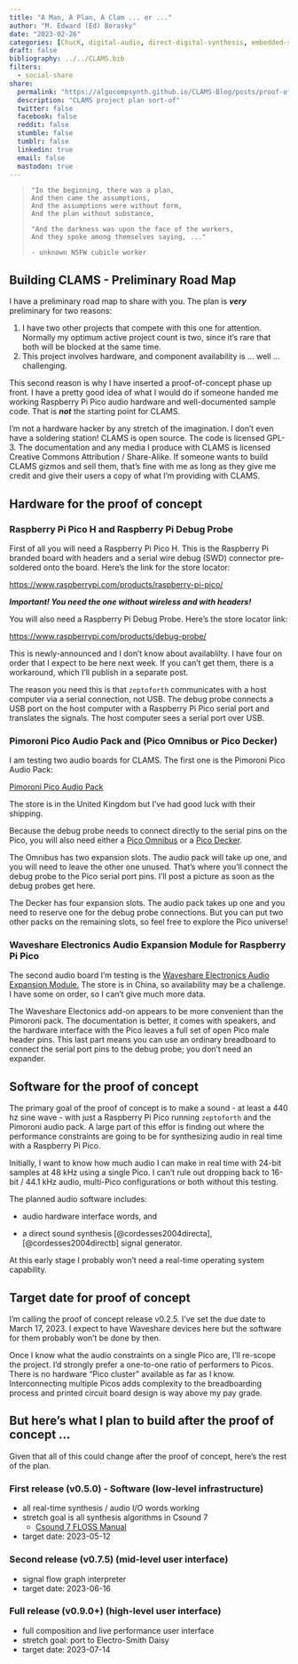 ```yaml
---
title: "A Man, A Plan, A Clam ... er ..."
author: "M. Edward (Ed) Borasky"
date: "2023-02-26"
categories: [ChucK, digital-audio, direct-digital-synthesis, embedded-systems, FORMULA, forth, HMSL, live-coding, microcontrollers, news, NUMULA, pimoroni, project-management, raspberry-pi-debug-probe, raspberry-pi-pico, waveshare-electronics, zeptoforth]
draft: false
bibliography: ../../CLAMS.bib
filters:
  - social-share
share:
  permalink: "https://algocompsynth.github.io/CLAMS-Blog/posts/proof-of-concept-plan/"
  description: "CLAMS project plan sort-of"
  twitter: false
  facebook: false
  reddit: false
  stumble: false
  tumblr: false
  linkedin: true
  email: false
  mastodon: true
---
```


>     "In the beginning, there was a plan,
>     And then came the assumptions,
>     And the assumptions were without form,
>     And the plan without substance,
>
>     "And the darkness was upon the face of the workers,
>     And they spoke among themselves saying, ..."
>
>     - unknown NSFW cubicle worker

## Building CLAMS - Preliminary Road Map

I have a preliminary road map to share with you. The plan is ***very*** preliminary for two reasons:

1.  I have two other projects that compete with this one for attention. Normally my optimum active project count is two, since it's rare that both will be blocked at the same time.
2.  This project involves hardware, and component availability is ... well ... challenging.

This second reason is why I have inserted a proof-of-concept phase up front. I have a pretty good idea of what I would do if someone handed me working Raspberry Pi Pico audio hardware and well-documented sample code. That is ***not*** the starting point for CLAMS.

I'm not a hardware hacker by any stretch of the imagination. I don't even have a soldering station! CLAMS is open source. The code is licensed GPL-3. The documentation and any media I produce with CLAMS is licensed Creative Commons Attribution / Share-Alike. If someone wants to build CLAMS gizmos and sell them, that's fine with me as long as they give me credit and give their users a copy of what I'm providing with CLAMS.

## Hardware for the proof of concept

### Raspberry Pi Pico H and Raspberry Pi Debug Probe

First of all you will need a Raspberry Pi Pico H. This is the Raspberry Pi branded board with headers and a serial wire debug (SWD) connector pre-soldered onto the board. Here's the link for the store locator:

<https://www.raspberrypi.com/products/raspberry-pi-pico/>

***Important! You need the one without wireless and with headers!***

You will also need a Raspberry Pi Debug Probe. Here's the store locator link:

<https://www.raspberrypi.com/products/debug-probe/>

This is newly-announced and I don't know about availablilty. I have four on order that I expect to be here next week. If you can't get them, there is a workaround, which I'll publish in a separate post.

The reason you need this is that `zeptoforth` communicates with a host computer via a serial connection, not USB. The debug probe connects a USB port on the host computer with a Raspberry Pi Pico serial port and translates the signals. The host computer sees a serial port over USB.

### Pimoroni Pico Audio Pack and (Pico Omnibus or Pico Decker)

I am testing two audio boards for CLAMS. The first one is the Pimoroni Pico Audio Pack:

[Pimoroni Pico Audio Pack](https://shop.pimoroni.com/products/pico-audio-pack?variant=32369490853971 "Pimoroni Pico Audio Pack web page")

The store is in the United Kingdom but I've had good luck with their shipping.

Because the debug probe needs to connect directly to the serial pins on the Pico, you will also need either a [Pico Omnibus](https://shop.pimoroni.com/products/pico-omnibus "Pico Omnibus web page") or a [Pico Decker](https://shop.pimoroni.com/products/pico-decker "Pico Decker web page").

The Omnibus has two expansion slots. The audio pack will take up one, and you will need to leave the other one unused. That's where you'll connect the debug probe to the Pico serial port pins. I'll post a picture as soon as the debug probes get here.

The Decker has four expansion slots. The audio pack takes up one and you need to reserve one for the debug probe connections. But you can put two other packs on the remaining slots, so feel free to explore the Pico universe!

### Waveshare Electronics Audio Expansion Module for Raspberry Pi Pico

The second audio board I'm testing is the [Waveshare Electronics Audio Expansion Module.](https://www.waveshare.com/pico-audio.htm "Waveshare Electronics Audio Expansion Module. web page") The store is in China, so availability may be a challenge. I have some on order, so I can't give much more data.

The Waveshare Electonics add-on appears to be more convenient than the Pimoroni pack. The documentation is better, it comes with speakers, and the hardware interface with the Pico leaves a full set of open Pico male header pins. This last part means you can use an ordinary breadboard to connect the serial port pins to the debug probe; you don't need an expander.

## Software for the proof of concept

The primary goal of the proof of concept is to make a sound - at least a 440 hz sine wave - with just a Raspberry Pi Pico running `zeptoforth` and the Pimoroni audio pack. A large part of this effor is finding out where the performance constraints are going to be for synthesizing audio in real time with a Raspberry Pi Pico.

Initially, I want to know how much audio I can make in real time with 24-bit samples at 48 kHz using a single Pico. I can't rule out dropping back to 16-bit / 44.1 kHz audio, multi-Pico configurations or both without this testing.

The planned audio software includes:

-   audio hardware interface words, and

-   a direct sound synthesis [@cordesses2004directa], [@cordesses2004directb] signal generator.

At this early stage I probably won't need a real-time operating system capability.

## Target date for proof of concept

I'm calling the proof of concept release v0.2.5. I've set the due date to March 17, 2023. I expect to have Waveshare devices here but the software for them probably won't be done by then.

Once I know what the audio constraints on a single Pico are, I'll re-scope the project. I'd strongly prefer a one-to-one ratio of performers to Picos. There is no hardware "Pico cluster" available as far as I know. Interconnecting multiple Picos adds complexity to the breadboarding process and printed circuit board design is way above my pay grade.

## But here's what I plan to build after the proof of concept ...

Given that all of this could change after the proof of concept, here's the rest of the plan.

### First release (v0.5.0) - Software (low-level infrastructure)

-   all real-time synthesis / audio I/O words working
-   stretch goal is all synthesis algorithms in Csound 7
    -   [Csound 7 FLOSS Manual](https://flossmanual.csound.com/Csound 7 "Csound 7 FLOSS Manual"){.uri}
-   target date: 2023-05-12

### Second release (v0.7.5) (mid-level user interface)

-   signal flow graph interpreter
-   target date: 2023-06-16

### Full release (v0.9.0+) (high-level user interface)

-   full composition and live performance user interface
-   stretch goal: port to Electro-Smith Daisy
-   target date: 2023-07-14
